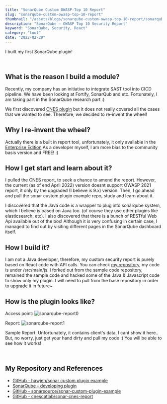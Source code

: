 ```yaml
---
title: "SonarQube Custom OWASP-Top 10 Report"
slug: "sonarqube-custom-owasp-top-10-report"
thumbnail: "/assets/blogs/sonarqube-custom-owasp-top-10-report/sonarqube-logo.png"
description: "SonarQube – OWASP Top 10 Security Report"
keyword: "SonarQube, Security, React"
category: "tool"
date: "2022-02-20"
---
```


I built my first SonarQube plugin!

<br/>

## What is the reason I build a module?

Recently, my company has an initiative to integrate SAST tool into CICD pipeline. 
We have been looking at Fortify, SonarQub and etc.
Fortunately, I am taking part in the SonarQube research part :)

We first discovered [CNES plugin](https://github.com/cnescatlab/sonar-cnes-report) but it does not really covered all the cases that we wanted to see.
Therefore, we decided to re-invent the wheel!

## Why I re-invent the wheel?

Actually there is a built in report tool, unfortunately, it only available in the [Enterprise Edition](https://www.sonarqube.org/enterprise-edition/)
As a developer myself, I am more bias to the community basis version and FREE! :)

## How I get start and learn about it?

I pulled the CNES report, to seek a chance to amend the report.
However, the current (as of end April 2022) version doesnt support OWASP 2021 report, it only by the upgraded (I believe is 9.x) version.
Then, I go ahead and pull the sonar custom plugin example repo, study and learn about it.

I discovered that the Java code is a wrapper to plug into sonarqube system, which I believe is based on Java too. (of course they use other plugins like elasticsearch, etc).
I also discovered that there is a bunch of RESTful Web Api available out of the box!
Although it is very confusing in certain case, I managed to find out by visiting different pages in the SonarQube dashboard itself.

## How I build it?

I am not a Java developer, therefore, my custom security report is purely based on React code with API calls.
You can check [my repository](https://github.com/hawjeh/sonar-custom-plugin-example-report), my code is under /src/main/js.
I forked out from the sample code repository, remained the sample code and hacked some of the Java & Javascript code to show only my plugin.
I will need to pull from the base repository in order to upgrade it in future~

## How is the plugin looks like?

Access point:
![sonarqube-report0](/assets/blogs/sonarqube-custom-owasp-top-10-report/sonarqube-report0.png)

Report:
![sonarqube-report1](/assets/blogs/sonarqube-custom-owasp-top-10-report/sonarqube-report1.png)

Sample Report:
Unfortunately, it contains client's data, I cant show it here..
But, no worry, just get your hand dirty and pull my code :)
You will be able to see how it works!

<br/>

## My Repository and References

- [GitHub - hawjeh/sonar custom plugin example](https://github.com/hawjeh/sonar-custom-plugin-example-report)
- [SonarQube - developing plugin](https://docs.sonarqube.org/latest/extend/developing-plugin/)
- [GitHub - sonarsource/sonar-custom-plugin-example](https://github.com/SonarSource/sonar-custom-plugin-example)
- [GitHub - cnescatlab/sonar-cnes-report](https://github.com/cnescatlab/sonar-cnes-report)